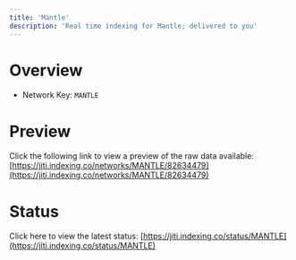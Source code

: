 ```yaml
---
title: 'Mantle'
description: 'Real time indexing for Mantle; delivered to you'
---
```


# Overview
- Network Key: `MANTLE`

# Preview
Click the following link to view a preview of the raw data available: [https://jiti.indexing.co/networks/MANTLE/82634479](https://jiti.indexing.co/networks/MANTLE/82634479)

# Status
Click here to view the latest status: [https://jiti.indexing.co/status/MANTLE](https://jiti.indexing.co/status/MANTLE)
